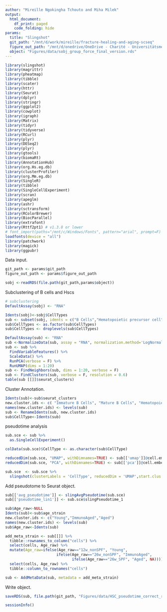 ```yaml
---
author: "Mireille Ngokingha Tchouto and Miha Milek"
output: 
  html_document:
    df_print: paged
    code_folding: hide
params:
  title: "Slingshot"
  git_path: "/mnt/d/work/mireille/fracture-healing-and-aging-scseq"
  figure_out_path: "/mnt/d/onedrive/OneDrive - Charité - Universitätsmedizin Berlin/Third version/Figures/redone/"
  object: "Figures/data/sobj_group_force_final_version.rds"
---
```


```r
library(slingshot)
library(magrittr)
library(pheatmap)
library(tibble)
library(scater)
library(httr)
library(Seurat)
library(dplyr)
library(stringr)
library(ggplot2)
library(cowplot)
library(igraph)
library(Matrix)
library(tidyr)
library(tidyverse)
library(RCurl)
library(plyr)
library(DESeq2)
library(plyr)
library(gtools)
library(biomaRt)
library(AnnotationHub)
library(org.Hs.eg.db)
library(clusterProfiler)
library(org.Mm.eg.db)
library(SingleR)
library(tibble)
library(SingleCellExperiment)
library(scran)
library(apeglm)
library(ashr)
library(sctransform)
library(RColorBrewer)
library(BiocParallel)
library(extrafont)
library(Rttf2pt1) # v1.3.8 or lower
# font_import(paths="/mnt/c/Windows/Fonts", pattern="arial", prompt=F)
loadfonts(device = "all")
library(patchwork)
library(magick)
library(ggpubr)

```

Data input. 

```r

git_path <- params$git_path
figure_out_path <- params$figure_out_path

sobj <-readRDS(file.path(git_path,params$object))

```

Subclustering of B cells and Hscs
```r
# subclustering 
DefaultAssay(sobj) <- "RNA"

Idents(sobj)<-sobj$CellTypes
sub <- subset(sobj, idents = c("B Cells","Hematopoietic precursor cell"))
sub$CellTypes <- as.factor(sub$CellTypes)
sub$CellTypes <- droplevels(sub$CellTypes)

DefaultAssay(sub) <- "RNA"
sub <-NormalizeData(sub, assay = "RNA", normalization.method='LogNormalize',scale.factor=10000,verbose=FALSE)
sub <- sub %>%
  FindVariableFeatures() %>%
  ScaleData() %>%
  RunPCA(verbose = F) %>%
  RunUMAP(dims = 1:20) 
sub <- FindNeighbors(sub, dims = 1:20, verbose = F)
sub <- FindClusters(sub, verbose = F, resolution = 0.6)
table(sub [[]]$seurat_clusters)
```

Cluster Annotation.
```r

Idents(sub)<-sub$seurat_clusters
new.cluster.ids <- c( "Immature B Cells", "Mature B Cells", "Hematopoietic precursor cell", "Immature B Cells","Hematopoietic precursor cell","Hematopoietic precursor cell", "Pre / Pro B Cells", "Hematopoietic precursor cell", "Pre / Pro B Cells")
names(new.cluster.ids) <- levels(sub)
sub <- RenameIdents(sub, new.cluster.ids)
sub$CellType<-Idents(sub)

```


pseudotime analysis
```r

sub.sce <- sub %>%
  as.SingleCellExperiment()

colData(sub.sce)$CellType <- as.character(sub$CellType)

reducedDim(sub.sce, "UMAP", withDimnames=TRUE) <- sub[['umap']]@cell.embeddings
reducedDim(sub.sce, "PCA", withDimnames=TRUE) <- sub[['pca']]@cell.embeddings

sub.sce  <- sub.sce %>%
  slingshot(clusterLabels = 'CellType', reducedDim = 'UMAP',start.clus = "Hematopoietic precursor cell")

```

Add pseudotome to Seurat object.

```r


sub[['avg_pseudotime']] <- slingAvgPseudotime(sub.sce)
sub[['pseudotime_lin1']] <- sub.sce$slingPseudotime_1

```

```r

sub$Age_raw<-NULL
Idents(sub)<-sub$age_strain
new.cluster.ids <- c("Young","ImmunoAged","Aged")
names(new.cluster.ids) <- levels(sub)
sub$Age_raw<-Idents(sub)

add_meta_strain <- sub[[]] %>%
  tibble::rownames_to_column("cells") %>%
  select(cells, Age_raw) %>%
  mutate(Age_raw=ifelse(Age_raw=="12w_nonSPF", "Young",
                       ifelse(Age_raw=="26w_nonSPF", "ImmunoAged", 
                              ifelse(Age_raw=="26w_SPF", "Aged", NA)))) %>%
  select(cells, Age_raw) %>%
  tibble::column_to_rownames("cells")

sub <- AddMetaData(sub, metadata = add_meta_strain)

```

Write object.


```r

saveRDS(sub, file.path(git_path, "Figures/data/HSC_pseudotime_correct_redone.rds"))
```


```r
sessionInfo()
```

